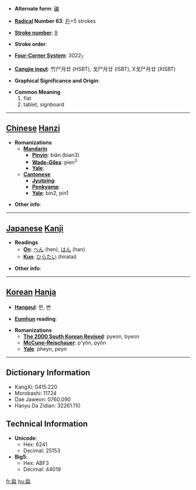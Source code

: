 * '''Alternate form''': [[碥]]

* '''[[Wiktionary:Chinese radical index| Radical]] Number 63''': [[Wiktionary:Chinese radical index 戶|戶]]+5 strokes

* '''[[Wiktionary:Chinese total strokes index|Stroke number]]''': [[Wiktionary:Chinese total strokes index 9|9]]

* '''Stroke order''': 

* '''[[Wiktionary:Chinese four corner index|Four-Corner System]]''': 3022<sub>7</sub>

* '''[[Wiktionary:Chinese Cangjie index|Cangjie input]]''': 竹尸月廿 (HSBT), 戈尸月廿 (ISBT), X戈尸月廿 (XISBT)

* '''Graphical Significance and Origin''': 

* '''Common Meaning'''
*#flat
*# tablet, signboard


----

== [[Chinese]] [[Hanzi]] ==

* '''Romanizations'''
** '''[[Mandarin]]'''
*** '''[[Pinyin]]''': biǎn (bian3)
*** '''[[Wade-Giles]]''': pien<sup>3</sup>
*** '''[[Yale]]''': 
** '''[[Cantonese]]'''
*** '''[[Jyutping]]''':
*** '''[[Penkyamp]]''': 
*** '''[[Yale]]''': bin2, pin1

* '''Other info''': 

----

== [[Japanese]] [[Kanji]] ==

* '''Readings'''
** '''[[On]]''': [[へん]] (hen), [[はん]] (han)
** '''[[Kun]]''': [[ひらたい]] (hiratai)

* '''Other info''':  

----

== [[Korean]] [[Hanja]] ==

* '''[[Hangeul]]''': 편, 변

* '''[[Eumhun]] reading''': 

* '''Romanizations'''
** '''[[The 2000 South Korean Revised Romanization|The 2000 South Korean Revised]]''': pyeon, byeon
** '''[[McCune-Reischauer]]''': p'yŏn, pyŏn
** '''[[Yale]]''': pheyn, peyn

----

== Dictionary Information ==

* KangXi: 0415.220
* Morobashi: 11724
* Dae Jaweon: 0760.090
* Hanyu Da Zidian: 32261.110

== Technical Information ==

* '''Unicode''':
** Hex: 6241
** Decimal: 25153
* '''Big5''':
** Hex: ABF3
** Decimal: 44019

[[fr:扁]]
[[hu:扁]]